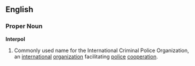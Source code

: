 {{wikipedia}}
==English==
===Proper Noun===
'''Interpol'''
# Commonly used name for the  International Criminal Police Organization,  an [[international]] [[organization]] facilitating [[police]] [[cooperation]].